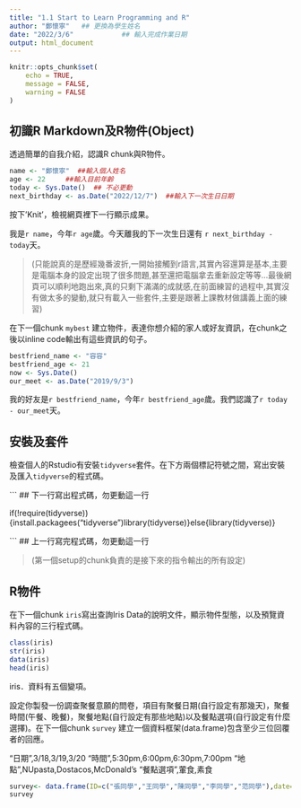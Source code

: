 ```yaml
---
title: "1.1 Start to Learn Programming and R"
author: "鄭懷寧"   ## 更換為學生姓名
date: "2022/3/6"            ## 輸入完成作業日期
output: html_document
---
```


```r
knitr::opts_chunk$set(
	echo = TRUE,
	message = FALSE,
	warning = FALSE
)
```

## 初識R Markdown及R物件(Object)

透過簡單的自我介紹，認識R chunk與R物件。

```r
name <- "鄭懷寧"  ##輸入個人姓名
age <- 22     ##輸入目前年齡
today <- Sys.Date()  ## 不必更動
next_birthday <- as.Date("2022/12/7")  ##輸入下一次生日日期
```

按下'Knit'，檢視網頁裡下一行顯示成果。

我是`r name`，今年`r age`歲。今天離我的下一次生日還有 `r next_birthday - today`天。

> (只能說真的是歷經幾番波折,一開始接觸到r語言,其實內容還算是基本,主要是電腦本身的設定出現了很多問題,甚至還把電腦拿去重新設定等等...最後網頁可以順利地跑出來,真的只剩下滿滿的成就感,在前面練習的過程中,其實沒有做太多的變動,就只有載入一些套件,主要是跟著上課教材做講義上面的練習)



在下一個chunk `mybest` 建立物件，表達你想介紹的家人或好友資訊，在chunk之後以inline code輸出有這些資訊的句子。

```r
bestfriend_name <- "容容"  
bestfriend_age <- 21    
now <- Sys.Date() 
our_meet <- as.Date("2019/9/3") 
```

我的好友是`r bestfriend_name`，今年`r bestfriend_age`歲。我們認識了`r today - our_meet`天。

## 安裝及套件

檢查個人的Rstudio有安裝`tidyverse`套件。在下方兩個標記符號之間，寫出安裝及匯入`tidyverse`的程式碼。


``` ## 下一行寫出程式碼，勿更動這一行

if(!require(tidyverse)){install.packagees("tidyverse")library(tidyverse)}else{library(tidyverse)}

``` ## 上一行寫完程式碼，勿更動這一行


> (第一個setup的chunk負責的是接下來的指令輸出的所有設定)


## R物件

在下一個chunk `iris`寫出查詢Iris Data的說明文件，顯示物件型態，以及預覽資料內容的三行程式碼。

```r
class(iris)
str(iris)
data(iris)
head(iris)
```

iris．資料有五個變項。

設定你製發一份調查聚餐意願的問卷，項目有聚餐日期(自行設定有那幾天)，聚餐時間(午餐、晚餐)，聚餐地點(自行設定有那些地點)以及餐點選項(自行設定有什麼選擇)。在下一個chunk `survey` 建立一個資料框架(data.frame)包含至少三位回覆者的回應。

"日期",3/18,3/19,3/20
"時間",5:30pm,6:00pm,6:30pm,7:00pm
"地點",NUpasta,Dostacos,McDonald's
"餐點選項",葷食,素食
```r
survey<- data.frame(ID=c("張同學","王同學","陳同學","李同學","范同學"),date=c("3月18日","3月20日","3月18日","3月19日","3月19日"),time=c("6點","5點30","7點","6點30","7點"),restaurant=c("NUpasta","McDonalds","McDonalds","Dostacos","NUpasta"),type=c("素食","葷食","葷食","素食","葷食"))
survey

```



